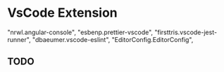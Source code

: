 
<Meta title="General/VsCode Extensions" />

# VsCode Extension

"nrwl.angular-console",
"esbenp.prettier-vscode",
"firsttris.vscode-jest-runner",
"dbaeumer.vscode-eslint",
"EditorConfig.EditorConfig",

## TODO
